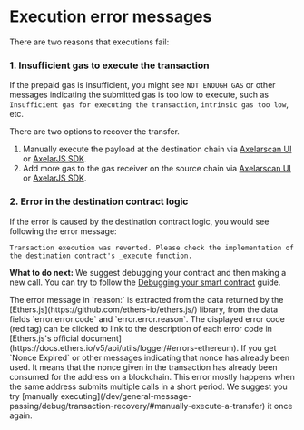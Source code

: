 # Execution error messages


There are two reasons that executions fail:

### 1. Insufficient gas to execute the transaction

If the prepaid gas is insufficient, you might see `NOT ENOUGH GAS` or other messages indicating the submitted gas is too low to execute, such as `Insufficient gas for executing the transaction`, `intrinsic gas too low`, etc.

There are two options to recover the transfer.

1. Manually execute the payload at the destination chain via [Axelarscan UI](/dev/general-message-passing/debug/transaction-recovery/#manually-execute-a-transfer) or [AxelarJS SDK](/dev/axelarjs-sdk/tx-status-query-recovery#1-execute-manually).
2. Add more gas to the gas receiver on the source chain via [Axelarscan UI](/dev/general-message-passing/debug/transaction-recovery/#increase-gas-payment-to-the-gas-receiver-on-the-source-chain) or [AxelarJS SDK](/dev/axelarjs-sdk/tx-status-query-recovery#2-increase-gas-payment).

### 2. Error in the destination contract logic

If the error is caused by the destination contract logic, you would see following the error message:

```
Transaction execution was reverted. Please check the implementation of the destination contract's _execute function.
```

**What to do next:** We suggest debugging your contract and then making a new call. You can try to follow the [Debugging your smart contract](/dev/general-message-passing/debug/debugging-your-smart-contract/) guide.

<Callout emoji="ℹ️">
  The error message in `reason:` is extracted from the data returned by the [Ethers.js](https://github.com/ethers-io/ethers.js/) library, from the data fields `error.error.code` and `error.error.reason`. The displayed error code (red tag) can be clicked to link to the description of each error code in [Ethers.js's official document](https://docs.ethers.io/v5/api/utils/logger/#errors-ethereum).
</Callout>

<Callout emoji="ℹ️">
  If you get `Nonce Expired` or other messages indicating that nonce has already been used. It means that the nonce given in the transaction has already been consumed for the address on a blockchain. This error mostly happens when the same address submits multiple calls in a short period. We suggest you try [manually executing](/dev/general-message-passing/debug/transaction-recovery/#manually-execute-a-transfer) it once again.
</Callout>
